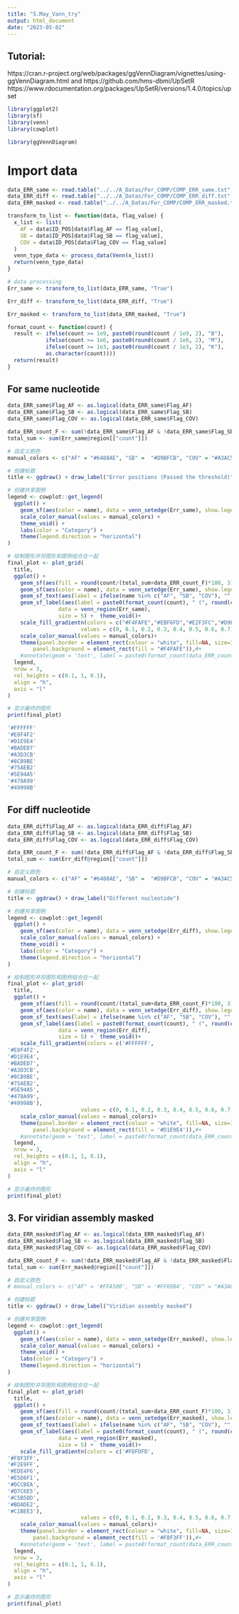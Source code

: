 ```yaml
---
title: "5.May_Vann_try"
output: html_document
date: "2023-05-02"
---
```

## Tutorial:
https://cran.r-project.org/web/packages/ggVennDiagram/vignettes/using-ggVennDiagram.html
and
https://github.com/hms-dbmi/UpSetR
https://www.rdocumentation.org/packages/UpSetR/versions/1.4.0/topics/upset
```r
library(ggplot2)
library(sf)
library(venn)
library(cowplot)

library(ggVennDiagram)
```
# Import data
```r
data_ERR_same <- read.table("../../A_Datas/For_COMP/COMP_ERR_same.txt", header = TRUE, sep = "\t")
data_ERR_diff <- read.table("../../A_Datas/For_COMP/COMP_ERR_diff.txt", header = TRUE, sep = "\t")
data_ERR_masked <- read.table("../../A_Datas/For_COMP/COMP_ERR_masked.txt", header = TRUE, sep = "\t")
```

```r
transform_to_list <- function(data, flag_value) {
  x_list <- list(
    AF = data$ID_POS[data$Flag_AF == flag_value],
    SB = data$ID_POS[data$Flag_SB == flag_value],
    COV = data$ID_POS[data$Flag_COV == flag_value]
  )
  venn_type_data <- process_data(Venn(x_list))
  return(venn_type_data)
}
```

```r
# data processing
Err_same <- transform_to_list(data_ERR_same, "True")

Err_diff <- transform_to_list(data_ERR_diff, "True")

Err_masked <- transform_to_list(data_ERR_masked, "True")
```

```r
format_count <- function(count) {
  result <- ifelse(count >= 1e9, paste0(round(count / 1e9, 2), "B"),
            ifelse(count >= 1e6, paste0(round(count / 1e6, 2), "M"),
            ifelse(count >= 1e3, paste0(round(count / 1e3, 2), "K"),
            as.character(count))))
  return(result)
}
```

## For same nucleotide
```r
data_ERR_same$Flag_AF <- as.logical(data_ERR_same$Flag_AF)
data_ERR_same$Flag_SB <- as.logical(data_ERR_same$Flag_SB)
data_ERR_same$Flag_COV <- as.logical(data_ERR_same$Flag_COV)

data_ERR_count_F <- sum(!data_ERR_same$Flag_AF & !data_ERR_same$Flag_SB & !data_ERR_same$Flag_COV)
total_sum <- sum(Err_same@region[["count"]])
```


```r
# 自定义颜色
manual_colors <- c("AF" = "#6488AE", "SB" =  "#D9BFCB", "COV" = "#A3AC5D")

# 创建标题
title <- ggdraw() + draw_label("Error positions (Passed the threshold)")

# 创建共享图例
legend <- cowplot::get_legend(
  ggplot() +
    geom_sf(aes(color = name), data = venn_setedge(Err_same), show.legend = TRUE, size = 10, lwd = 1.5) +
    scale_color_manual(values = manual_colors) +
    theme_void() +
    labs(color = "Category") +
    theme(legend.direction = "horizontal")
)

# 绘制图形并将图形和图例组合在一起
final_plot <- plot_grid(
  title,
  ggplot() +
    geom_sf(aes(fill = round(count/(total_sum+data_ERR_count_F)*100, 3)), data = venn_region(Err_same)) +
    geom_sf(aes(color = name), data = venn_setedge(Err_same), show.legend = FALSE, lwd = 1.5) +
    geom_sf_text(aes(label = ifelse(name %in% c("AF", "SB", "COV"), "", name)), data = venn_setlabel(Err_same)) +
    geom_sf_label(aes(label = paste0(format_count(count), " (", round(count/(total_sum+data_ERR_count_F)*100, 3), "%)")),
                data = venn_region(Err_same),
                size = 5) +  theme_void()+ 
    scale_fill_gradientn(colors = c("#F4FAFE","#EBF6FD","#E2F3FC","#D9EFFB","#ACDEF6","#9AD8F4","#91D4F3","#82C7F8","#6FBEF7","#499DF5"), 
                       values = c(0, 0.1, 0.2, 0.3, 0.4, 0.5, 0.6, 0.7, 0.8, 0.9), limits = c(0, 100), guide = "none")+
    scale_color_manual(values = manual_colors)+
    theme(panel.border = element_rect(colour = "white", fill=NA, size=1.5),   # 给图加一个边框
        panel.background = element_rect(fill = "#F4FAFE")),#+
    #annotate(geom = 'text', label = paste0(format_count(data_ERR_count_F), " (", round(data_ERR_count_F/(total_sum+data_ERR_count_F)*100, 3), "%)"), x = -Inf, y = Inf, hjust = -1.2, vjust = 1.5, size = 5),
  legend, 
  nrow = 3, 
  rel_heights = c(0.1, 1, 0.1), 
  align = "h", 
  axis = "l"
)

# 显示最终的图形
print(final_plot)
```

```r
'#FFFFFF'
'#E8F4F2'
'#D1E9E4'
'#BADED7'
'#A3D3CB'
'#8CB9BE'
'#75AEB2'
'#5E94A5'
'#478A99'
'#49998B'
```

## For diff nucleotide
```r
data_ERR_diff$Flag_AF <- as.logical(data_ERR_diff$Flag_AF)
data_ERR_diff$Flag_SB <- as.logical(data_ERR_diff$Flag_SB)
data_ERR_diff$Flag_COV <- as.logical(data_ERR_diff$Flag_COV)

data_ERR_count_F <- sum(!data_ERR_diff$Flag_AF & !data_ERR_diff$Flag_SB & !data_ERR_diff$Flag_COV)
total_sum <- sum(Err_diff@region[["count"]])
```

```r
# 自定义颜色
manual_colors <- c("AF" = "#6488AE", "SB" =  "#D9BFCB", "COV" = "#A3AC5D")

# 创建标题
title <- ggdraw() + draw_label("Different nucleotide")

# 创建共享图例
legend <- cowplot::get_legend(
  ggplot() +
    geom_sf(aes(color = name), data = venn_setedge(Err_diff), show.legend = TRUE, size = 10, lwd = 1.5) +
    scale_color_manual(values = manual_colors) +
    theme_void() +
    labs(color = "Category") +
    theme(legend.direction = "horizontal")
)

# 绘制图形并将图形和图例组合在一起
final_plot <- plot_grid(
  title,
  ggplot() +
    geom_sf(aes(fill = round(count/(total_sum+data_ERR_count_F)*100, 3)), data = venn_region(Err_diff)) +
    geom_sf(aes(color = name), data = venn_setedge(Err_diff), show.legend = FALSE, lwd = 1.5) +
    geom_sf_text(aes(label = ifelse(name %in% c("AF", "SB", "COV"), "", name)), data = venn_setlabel(Err_diff)) +
    geom_sf_label(aes(label = paste0(format_count(count), " (", round(count/(total_sum+data_ERR_count_F)*100, 3), "%)")),
                data = venn_region(Err_diff),
                size = 5) +  theme_void()+ 
    scale_fill_gradientn(colors = c('#FFFFFF',
'#E8F4F2',
'#D1E9E4',
'#BADED7',
'#A3D3CB',
'#8CB9BE',
'#75AEB2',
'#5E94A5',
'#478A99',
'#49998B'), 
                       values = c(0, 0.1, 0.2, 0.3, 0.4, 0.5, 0.6, 0.7, 0.8, 0.9), limits = c(0, 100), guide = "none")+
    scale_color_manual(values = manual_colors)+
    theme(panel.border = element_rect(colour = "white", fill=NA, size=1.5),   # 给图加一个边框
        panel.background = element_rect(fill = '#D1E9E4')),#+
    #annotate(geom = 'text', label = paste0(format_count(data_ERR_count_F), " (", round(data_ERR_count_F/(total_sum+data_ERR_count_F)*100, 3), "%)"), x = -Inf, y = Inf, hjust = -1.2, vjust = 1.5, size = 5),
  legend, 
  nrow = 3, 
  rel_heights = c(0.1, 1, 0.1), 
  align = "h", 
  axis = "l"
)

# 显示最终的图形
print(final_plot)
```


## 3. For viridian assembly masked
```r
data_ERR_masked$Flag_AF <- as.logical(data_ERR_masked$Flag_AF)
data_ERR_masked$Flag_SB <- as.logical(data_ERR_masked$Flag_SB)
data_ERR_masked$Flag_COV <- as.logical(data_ERR_masked$Flag_COV)

data_ERR_count_F <- sum(!data_ERR_masked$Flag_AF & !data_ERR_masked$Flag_SB & !data_ERR_masked$Flag_COV)
total_sum <- sum(Err_masked@region[["count"]])
```



```r
# 自定义颜色
# manual_colors <- c("AF" = '#FFA500', "SB" = '#FF69B4', "COV" = "#A3AC5D")

# 创建标题
title <- ggdraw() + draw_label("Viridian assembly masked")

# 创建共享图例
legend <- cowplot::get_legend(
  ggplot() +
    geom_sf(aes(color = name), data = venn_setedge(Err_masked), show.legend = TRUE, size = 10, lwd = 1.5) +
    scale_color_manual(values = manual_colors) +
    theme_void() +
    labs(color = "Category") +
    theme(legend.direction = "horizontal")
)

# 绘制图形并将图形和图例组合在一起
final_plot <- plot_grid(
  title,
  ggplot() +
    geom_sf(aes(fill = round(count/(total_sum+data_ERR_count_F)*100, 3)), data = venn_region(Err_masked)) +
    geom_sf(aes(color = name), data = venn_setedge(Err_masked), show.legend = FALSE, lwd = 1.5) +
    geom_sf_text(aes(label = ifelse(name %in% c("AF", "SB", "COV"), "", name)), data = venn_setlabel(Err_masked)) +
    geom_sf_label(aes(label = paste0(format_count(count), " (", round(count/(total_sum+data_ERR_count_F)*100, 3), "%)")),
                data = venn_region(Err_masked),
                size = 5) +  theme_void()+ 
    scale_fill_gradientn(colors = c('#FDFDFD',
'#F8F3FF',
'#F2E9FF',
'#EDE4F6',
'#E5D8F1',
'#DCCBEA',
'#D7C6E5',
'#C5B5DD',
'#BDADE2',
'#C1BEE3'), 
                       values = c(0, 0.1, 0.2, 0.3, 0.4, 0.5, 0.6, 0.7, 0.8, 0.9), limits = c(0, 100), guide = "none")+
    scale_color_manual(values = manual_colors)+
    theme(panel.border = element_rect(colour = "white", fill=NA, size=1.5),   # 给图加一个边框
        panel.background = element_rect(fill = '#F8F3FF')),#+
    #annotate(geom = 'text', label = paste0(format_count(data_ERR_count_F), " (", round(data_ERR_count_F/(total_sum+data_ERR_count_F)*100, 3), "%)"), x = -Inf, y = Inf, hjust = -1.2, vjust = 1.5, size = 5),
  legend, 
  nrow = 3, 
  rel_heights = c(0.1, 1, 0.1), 
  align = "h", 
  axis = "l"
)

# 显示最终的图形
print(final_plot)
```
